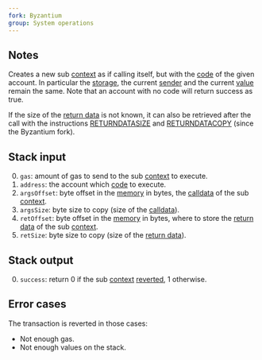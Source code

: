 ```yaml
---
fork: Byzantium
group: System operations
---
```


## Notes

Creates a new sub [context](/about) as if calling itself, but with the [code](/about) of the given account. In particular the [storage](/about), the current [sender](/#33) and the current [value](/#34) remain the same. Note that an account with no code will return success as true.

If the size of the [return data](/about) is not known, it can also be retrieved after the call with the instructions [RETURNDATASIZE](/#3D) and [RETURNDATACOPY](/#3E) (since the Byzantium fork).

## Stack input

0. `gas`: amount of gas to send to the sub [context](/about) to execute.
1. `address`: the account which [code](/about) to execute.
2. `argsOffset`: byte offset in the [memory](/about) in bytes, the [calldata](/about) of the sub [context](/about).
3. `argsSize`: byte size to copy (size of the [calldata](/about)).
4. `retOffset`: byte offset in the [memory](/about) in bytes, where to store the [return data](/about) of the sub [context](/about).
5. `retSize`: byte size to copy (size of the [return data](/about)).

## Stack output

0. `success`: return 0 if the sub [context](/about) [reverted](/#FD), 1 otherwise.

## Error cases

The transaction is reverted in those cases:
- Not enough gas.
- Not enough values on the stack.
